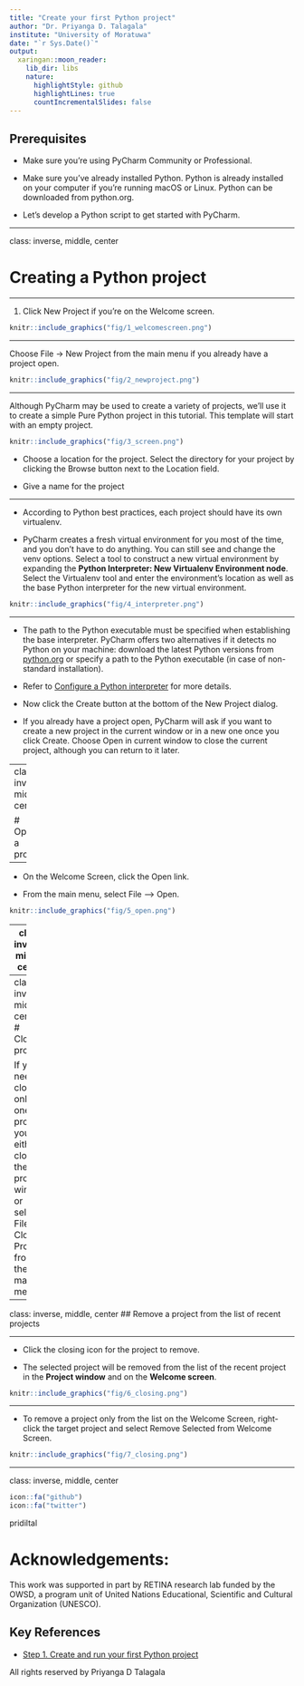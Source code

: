 ```yaml
---
title: "Create your first Python project"
author: "Dr. Priyanga D. Talagala"
institute: "University of Moratuwa"
date: "`r Sys.Date()`"
output:
  xaringan::moon_reader:
    lib_dir: libs
    nature:
      highlightStyle: github
      highlightLines: true
      countIncrementalSlides: false
---
```


## Prerequisites

- Make sure you're using PyCharm Community or Professional.

- Make sure you've already installed Python. Python is already installed on your computer if you're running macOS or Linux. Python can be downloaded from python.org.

- Let's develop a Python script to get started with PyCharm.

---

class: inverse, middle, center

# Creating a Python project

---

1. Click New Project if you're on the Welcome screen. 

```r
knitr::include_graphics("fig/1_welcomescreen.png")
```

---

Choose File -> New Project from the main menu if you already have a project open.

```r
knitr::include_graphics("fig/2_newproject.png")
```


---

Although PyCharm may be used to create a variety of projects, we'll use it to create a simple Pure Python project in this tutorial. This template will start with an empty project.

```r
knitr::include_graphics("fig/3_screen.png")
```


- Choose a location for the project. Select the directory for your project by clicking the Browse button next to the Location field.

- Give a name for the project

---

-  According to Python best practices, each project should have its own virtualenv.

- PyCharm creates a fresh virtual environment for you most of the time, and you don't have to do anything. You can still see and change the venv options. Select a tool to construct a new virtual environment by expanding the **Python Interpreter: New Virtualenv Environment node**. Select the Virtualenv tool and enter the environment's location as well as the base Python interpreter for the new virtual environment.

```r
knitr::include_graphics("fig/4_interpreter.png")
```
---

- The path to the Python executable must be specified when establishing the base interpreter. PyCharm offers two alternatives if it detects no Python on your machine: download the latest Python versions from [python.org](https://www.python.org/) or specify a path to the Python executable (in case of non-standard installation).

- Refer to [Configure a Python interpreter](https://www.jetbrains.com/help/pycharm/configuring-python-interpreter.html#add-existing-interpreter) for more details.

- Now click the Create button at the bottom of the New Project dialog.

- If you already have a project open, PyCharm will ask if you want to create a new project in the current window or in a new one once you click Create. Choose Open in current window to close the current project, although you can return to it later.


---
class: inverse, middle, center

# Opening a project


---

<!--
For further information, see the pages [Open, reopen, and close projects](https://www.jetbrains.com/help/pycharm/open-projects.html).

-->

- On the Welcome Screen, click the Open link.

- From the main menu, select File --> Open.

```r
knitr::include_graphics("fig/5_open.png")
```


---
class: inverse, middle, center

# Reopening recent projects
- PyCharm keeps a history list of recent projects from which you can choose the one you want.

- When PyCharm starts, the most recent project reopens by default (unless this option is disabled on the System Settings page of the Settings/Preferences dialog.

---
class: inverse, middle, center
 # Closing projects
 
If you need to close only one project, you can either close the project window or select File --> Close Project from the main menu.


---
class: inverse, middle, center
## Remove a project from the list of recent projects


---

- Click the closing icon for the project to remove.

- The selected project will be removed from the list of the recent project in the **Project window** and on the **Welcome screen**.


```r
knitr::include_graphics("fig/6_closing.png")
```


---

- To remove a project only from the list on the Welcome Screen, right-click the target project and select Remove Selected from Welcome Screen.

```r
knitr::include_graphics("fig/7_closing.png")
```



---
class: inverse, middle, center

```r
icon::fa("github")
icon::fa("twitter")

```
pridiltal

# Acknowledgements:

This work was supported in part by RETINA research lab funded by the OWSD, a program unit of United Nations Educational, Scientific and Cultural Organization (UNESCO).

## Key References 

- [Step 1. Create and run your first Python project](https://www.jetbrains.com/help/pycharm/creating-and-running-your-first-python-project.html)

All rights reserved by Priyanga D Talagala